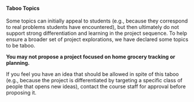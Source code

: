 
<Alert severity="warning">
<h4 style={{marginTop: 0}}>Taboo Topics</h4>

Some topics can initially appeal to students (e.g., because they correspond to real problems students have encountered),
but then ultimately do not support strong differentiation and learning in the project sequence.
To help ensure a broader set of project explorations, we have declared some topics to be taboo.

**You may not propose a project focused on home grocery tracking or planning.**

If you feel you have an idea that should be allowed in spite of this taboo
(e.g., because the project is differentiated by targeting a specific class of people that opens new ideas),
contact the course staff for approval before proposing it.
</Alert>
